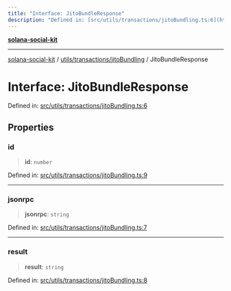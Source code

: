 ```yaml
---
title: "Interface: JitoBundleResponse"
description: "Defined in: [src/utils/transactions/jitoBundling.ts:6](https://github.com/SendArcade/solana-social-starter/blob/03568260ca96ed63f77049843c721de1cb011893/src/utils/transactions/jitoBundling.ts#L6)"
---
```


[**solana-social-kit**](../../../../README.mdx)

***

[solana-social-kit](../../../../README.mdx) / [utils/transactions/jitoBundling](../README.mdx) / JitoBundleResponse

# Interface: JitoBundleResponse

Defined in: [src/utils/transactions/jitoBundling.ts:6](https://github.com/SendArcade/solana-social-starter/blob/03568260ca96ed63f77049843c721de1cb011893/src/utils/transactions/jitoBundling.ts#L6)

## Properties

### id

> **id**: `number`

Defined in: [src/utils/transactions/jitoBundling.ts:9](https://github.com/SendArcade/solana-social-starter/blob/03568260ca96ed63f77049843c721de1cb011893/src/utils/transactions/jitoBundling.ts#L9)

***

### jsonrpc

> **jsonrpc**: `string`

Defined in: [src/utils/transactions/jitoBundling.ts:7](https://github.com/SendArcade/solana-social-starter/blob/03568260ca96ed63f77049843c721de1cb011893/src/utils/transactions/jitoBundling.ts#L7)

***

### result

> **result**: `string`

Defined in: [src/utils/transactions/jitoBundling.ts:8](https://github.com/SendArcade/solana-social-starter/blob/03568260ca96ed63f77049843c721de1cb011893/src/utils/transactions/jitoBundling.ts#L8)

